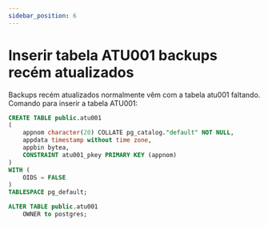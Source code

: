 ```yaml
---
sidebar_position: 6
---
```


# Inserir tabela ATU001 backups recém atualizados
Backups recém atualizados normalmente vêm com a tabela atu001 faltando.
Comando para inserir a tabela ATU001:
```sql
CREATE TABLE public.atu001
(
    appnom character(20) COLLATE pg_catalog."default" NOT NULL,
    appdata timestamp without time zone,
    appbin bytea,
    CONSTRAINT atu001_pkey PRIMARY KEY (appnom)
)
WITH (
    OIDS = FALSE
)
TABLESPACE pg_default;

ALTER TABLE public.atu001
    OWNER to postgres;
```

